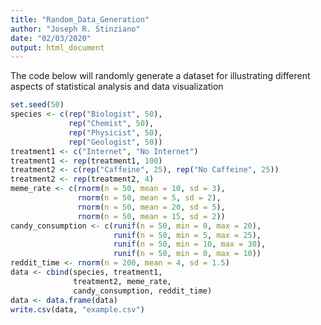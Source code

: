 ```yaml
---
title: "Random_Data_Generation"
author: "Joseph R. Stinziano"
date: "02/03/2020"
output: html_document
---
```

The code below will randomly generate a dataset for illustrating
different aspects of statistical analysis and data visualization
```r
set.seed(50)
species <- c(rep("Biologist", 50),
             rep("Chemist", 50),
             rep("Physicist", 50),
             rep("Geologist", 50))
treatment1 <- c("Internet", "No Internet")
treatment1 <- rep(treatment1, 100)
treatment2 <- c(rep("Caffeine", 25), rep("No Caffeine", 25))
treatment2 <- rep(treatment2, 4)
meme_rate <- c(rnorm(n = 50, mean = 10, sd = 3),
               rnorm(n = 50, mean = 5, sd = 2),
               rnorm(n = 50, mean = 20, sd = 5),
               rnorm(n = 50, mean = 15, sd = 2))
candy_consumption <- c(runif(n = 50, min = 0, max = 20),
                       runif(n = 50, min = 5, max = 25),
                       runif(n = 50, min = 10, max = 30),
                       runif(n = 50, min = 0, max = 10))
reddit_time <- rnorm(n = 200, mean = 4, sd = 1.5)
data <- cbind(species, treatment1,
              treatment2, meme_rate,
              candy_consumption, reddit_time)
data <- data.frame(data)
write.csv(data, "example.csv")
```